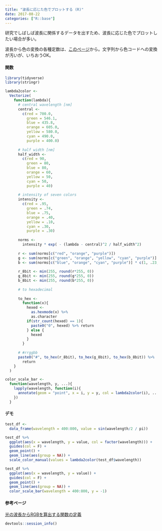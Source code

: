 ```yaml
---
title: "波長に応じた色でプロットする (R)"
date: 2017-08-22
categories: ["R::base"]
---
```


研究でしばしば波長に関係するデータを出すため、波長に応じた色でプロットしたい場合が多い。

波長から色の変換の各種定数は、[このページ](http://www.natural-science.or.jp/article/20160513143413.php)から。文字列から色コードへの変換が汚いが、いちおうOK。

#### 関数

```r
library(tidyverse)
library(stringr)

lambda2color <-
  Vectorize(
    function(lambda){
      # central wavelength [nm]
      central <- 
        c(red = 700.0,
          green = 546.1,
          blue = 435.8,
          orange = 605.0,
          yellow = 580.0,
          cyan = 490.0,
          purple = 400.0)
  
      # half width [nm]
      half_width <-
        c(red = 90,
          green = 80,
          blue = 80,
          orange = 60,
          yellow = 50,
          cyan = 50,
          purple = 40)
  
      # intensity of seven colors
      intensity <-
        c(red = .95,
          green = .74,
          blue = .75,
          orange = .40,
          yellow = .10,
          cyan = .30,
          purple = .30)
  
      norms <-
        intensity * exp( - (lambda - central)^2 / half_width^2)
      
      r <- sum(norms[c("red", "orange", "purple")])
      g <- sum(norms[c("green", "orange", "yellow", "cyan", "purple")] * c(1, .715, .83, 1, .5))
      b <- sum(norms[c("blue", "orange", "cyan", "purple")] * c(1, .23, 1, 1))
      
      r_8bit <- min(255, round(r*255, 0))
      g_8bit <- min(255, round(g*255, 0))
      b_8bit <- min(255, round(b*255, 0))
      
      # to hexadecimal
      
      to_hex <-
        function(x){
          hexed <-
            as.hexmode(x) %>%
            as.character
          if(str_count(hexed) == 1){
            paste0("0", hexed) %>% return
          } else {
            hexed
          }
        }
      
      # #rrggbb
      paste0("#", to_hex(r_8bit), to_hex(g_8bit), to_hex(b_8bit)) %>%
        return
    }
  )

color_scale_bar <-
  function(wavelength, y, ...){
    lapply(wavelength, function(i){
      annotate(geom = "point", x = i, y = y, col = lambda2color(i), ...)
    })
  }
```

#### デモ

```r
test_df <-
  data_frame(wavelength = 400:800, value = sin(wavelength/2 / pi))

test_df %>%
  ggplot(aes(x = wavelength, y = value, col = factor(wavelength))) +
  guides(col = F) +
  geom_point() +
  geom_line(aes(group = NA)) +
  scale_color_manual(values = lambda2color(test_df$wavelength))

test_df %>%
  ggplot(aes(x = wavelength, y = value)) +
  guides(col = F) +
  geom_point() +
  geom_line(aes(group = NA)) +
  color_scale_bar(wavelength = 400:800, y = -1)
```


#### 参考ページ  

[光の波長からRGBを算出する関数の定義](http://www.natural-science.or.jp/article/20160513143413.php)  

```r
devtools::session_info()
```